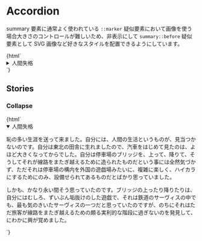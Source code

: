 
<Meta title="Accordion/Accordion" />

# Accordion

summary 要素に通常よく使われている `::marker` 疑似要素において画像を使う場合大きさのコントロールが難しいため、非表示にして `summary::before` 疑似要素として SVG 画像など好きなスタイルを配置できるようにしています。

<Canvas>
  <Story name="Default">
    {html`
      <div class="jumpu-accordion">
        <details>
          <summary>人間失格</summary>
          <div>
            <p>
              恥の多い生涯を送って来ました。自分には、人間の生活というものが、見当つかないのです。自分は東北の田舎に生れましたので、汽車をはじめて見たのは、よほど大きくなってからでした。自分は停車場のブリッジを、上って、降りて、そうしてそれが線路をまたぎ越えるために造られたものだという事には全然気づかず、ただそれは停車場の構内を外国の遊戯場みたいに、複雑に楽しく、ハイカラにするためにのみ、設備せられてあるものだとばかり思っていました。
            </p>
            <p>
              しかも、かなり永い間そう思っていたのです。ブリッジの上ったり降りたりは、自分にはむしろ、ずいぶん垢抜けのした遊戯で、それは鉄道のサーヴィスの中でも、最も気のきいたサーヴィスの一つだと思っていたのですが、のちにそれはただ旅客が線路をまたぎ越えるための頗る実利的な階段に過ぎないのを発見して、にわかに興が覚めました。
            </p>
          </div>
        </details>
      </div>
    `}
  </Story>
</Canvas>

## Stories

### Collapse

<Canvas>
  <Story name="Collapse">
    {html`
      <div class="jumpu-accordion">
        <details open>
          <summary>人間失格</summary>
          <div>
            <p>
              恥の多い生涯を送って来ました。自分には、人間の生活というものが、見当つかないのです。自分は東北の田舎に生れましたので、汽車をはじめて見たのは、よほど大きくなってからでした。自分は停車場のブリッジを、上って、降りて、そうしてそれが線路をまたぎ越えるために造られたものだという事には全然気づかず、ただそれは停車場の構内を外国の遊戯場みたいに、複雑に楽しく、ハイカラにするためにのみ、設備せられてあるものだとばかり思っていました。
            </p>
            <p>
              しかも、かなり永い間そう思っていたのです。ブリッジの上ったり降りたりは、自分にはむしろ、ずいぶん垢抜けのした遊戯で、それは鉄道のサーヴィスの中でも、最も気のきいたサーヴィスの一つだと思っていたのですが、のちにそれはただ旅客が線路をまたぎ越えるための頗る実利的な階段に過ぎないのを発見して、にわかに興が覚めました。
            </p>
          </div>
        </details>
      </div>
    `}
  </Story>
</Canvas>
